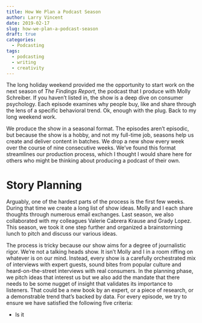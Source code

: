 ```yaml
---
title: How We Plan a Podcast Season
author: Larry Vincent
date: 2019-02-17
slug: how-we-plan-a-podcast-season
draft: true
categories:
  - Podcasting
tags:
  - podcasting
  - writing
  - creativity
---
```

The long holiday weekend provided me the opportunity to start work on the next season of _The Findings Report_, the podcast that I produce with Molly Schreiber. If you haven't listed in, the show is a deep dive on consumer psychology. Each episode examines why people buy, like and share through the lens of a specific behavioral trend. Ok, enough with the plug. Back to my long weekend work.

We produce the show in a seasonal format. The episodes aren't episodic, but because the show is a hobby, and not my full-time job, seasons help us create and deliver content in batches. We drop a new show every week over the course of nine consecutive weeks. We've found this format streamlines our production process, which I thought I would share here for others who might be thinking about producing a podcast of their own.

# Story Planning
Arguably, one of the hardest parts of the process is the first few weeks. During that time we create a long list of show ideas. Molly and I each share thoughts through numerous email exchanges. Last season, we also collaborated with my colleagues Valerie Cabrera Krause and Grady Lopez. This season, we took it one step further and organized a brainstorming lunch to pitch and discuss our various ideas.

The process is tricky because our show aims for a degree of journalistic rigor. We're not a talking heads show. It isn't Molly and I in a room riffing on whatever is on our mind. Instead, every show is a carefully orchestrated mix of interviews with expert guests, sound bites from popular culture and heard-on-the-street interviews with real consumers. In the planning phase, we pitch ideas that interest us but we also add the mandate that there needs to be some nugget of insight that validates its importance to listeners. That could be a new book by an expert, or a piece of research, or a demonstrable trend that's backed by data. For every episode, we try to ensure we have satisfied the following five criteria:

- Is it 